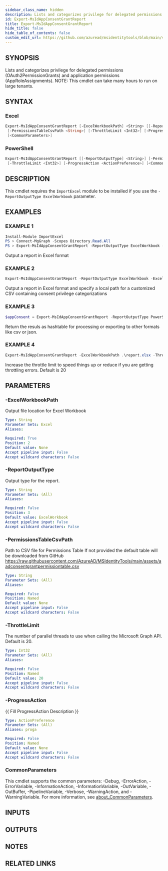 ```yaml
---
sidebar_class_name: hidden
description: Lists and categorizes privilege for delegated permissions (OAuth2PermissionGrants) and application permissions (AppRoleAssignments).
id: Export-MsIdAppConsentGrantReport
title: Export-MsIdAppConsentGrantReport
hide_title: false
hide_table_of_contents: false
custom_edit_url: https://github.com/azuread/msidentitytools/blob/main/src/Export-MsIdAppConsentGrantReport.ps1
---
```


## SYNOPSIS

Lists and categorizes privilege for delegated permissions (OAuth2PermissionGrants) and application permissions (AppRoleAssignments).
NOTE: This cmdlet can take many hours to run on large tenants.

## SYNTAX

### Excel

```powershell
Export-MsIdAppConsentGrantReport [-ExcelWorkbookPath] <String> [[-ReportOutputType] <String>]
 [-PermissionsTableCsvPath <String>] [-ThrottleLimit <Int32>] [-ProgressAction <ActionPreference>]
 [<CommonParameters>]
```

### PowerShell

```powershell
Export-MsIdAppConsentGrantReport [[-ReportOutputType] <String>] [-PermissionsTableCsvPath <String>]
 [-ThrottleLimit <Int32>] [-ProgressAction <ActionPreference>] [<CommonParameters>]
```

## DESCRIPTION

This cmdlet requires the `ImportExcel` module to be installed if you use the `-ReportOutputType ExcelWorkbook` parameter.

## EXAMPLES

### EXAMPLE 1

```powershell
Install-Module ImportExcel
PS > Connect-MgGraph -Scopes Directory.Read.All
PS > Export-MsIdAppConsentGrantReport -ReportOutputType ExcelWorkbook -ExcelWorkbookPath .\report.xlsx
```

Output a report in Excel format

### EXAMPLE 2

```powershell
Export-MsIdAppConsentGrantReport -ReportOutputType ExcelWorkbook -ExcelWorkbookPath .\report.xlsx -PermissionsTableCsvPath .\table.csv
```

Output a report in Excel format and specify a local path for a customized CSV containing consent privilege categorizations

### EXAMPLE 3

```powershell
$appConsent = Export-MsIdAppConsentGrantReport -ReportOutputType PowerShellObjects
```

Return the resuls as hashtable for processing or exporting to other formats like csv or json.

### EXAMPLE 4

```powershell
Export-MsIdAppConsentGrantReport -ExcelWorkbookPath .\report.xlsx -ThrottleLimit 5
```

Increase the throttle limit to speed things up or reduce if you are getting throttling errors.
Default is 20

## PARAMETERS

### -ExcelWorkbookPath

Output file location for Excel Workbook

```yaml
Type: String
Parameter Sets: Excel
Aliases:

Required: True
Position: 2
Default value: None
Accept pipeline input: False
Accept wildcard characters: False
```

### -ReportOutputType

Output type for the report.

```yaml
Type: String
Parameter Sets: (All)
Aliases:

Required: False
Position: 3
Default value: ExcelWorkbook
Accept pipeline input: False
Accept wildcard characters: False
```

### -PermissionsTableCsvPath

Path to CSV file for Permissions Table
If not provided the default table will be downloaded from GitHub https://raw.githubusercontent.com/AzureAD/MSIdentityTools/main/assets/aadconsentgrantpermissiontable.csv

```yaml
Type: String
Parameter Sets: (All)
Aliases:

Required: False
Position: Named
Default value: None
Accept pipeline input: False
Accept wildcard characters: False
```

### -ThrottleLimit

The number of parallel threads to use when calling the Microsoft Graph API.
Default is 20.

```yaml
Type: Int32
Parameter Sets: (All)
Aliases:

Required: False
Position: Named
Default value: 20
Accept pipeline input: False
Accept wildcard characters: False
```

### -ProgressAction

\{\{ Fill ProgressAction Description \}\}

```yaml
Type: ActionPreference
Parameter Sets: (All)
Aliases: proga

Required: False
Position: Named
Default value: None
Accept pipeline input: False
Accept wildcard characters: False
```

### CommonParameters

This cmdlet supports the common parameters: -Debug, -ErrorAction, -ErrorVariable, -InformationAction, -InformationVariable, -OutVariable, -OutBuffer, -PipelineVariable, -Verbose, -WarningAction, and -WarningVariable. For more information, see [about_CommonParameters](http://go.microsoft.com/fwlink/?LinkID=113216).

## INPUTS

## OUTPUTS

## NOTES

## RELATED LINKS

